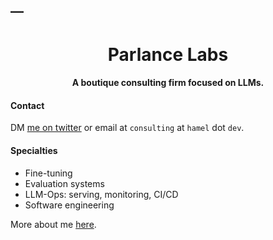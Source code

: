 ---
---

```{=html}
<center>
<h1> Parlance Labs </h1>
<h4> A boutique consulting firm focused on LLMs. </h4>
<div class="scene">
        <div class="cube">
            <div class="face front"></div>
            <div class="face back"></div>
            <div class="face right"></div>
            <div class="face left"></div>
            <div class="face top"></div>
            <div class="face bottom"></div>
        </div>
</div>
<script src="scripts.js"></script>
</center>
```

<div class='foreground'>
#### Contact

DM [me on twitter](https://twitter.com/HamelHusain) or email at `consulting` at `hamel` dot `dev`.
<div>

#### Specialties

- Fine-tuning
- Evaluation systems
- LLM-Ops: serving, monitoring, CI/CD
- Software engineering

More about me [here](https://hamel.dev/).

